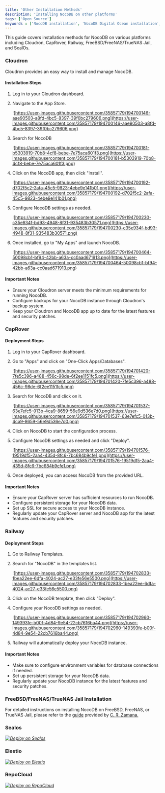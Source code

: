 ```yaml
---
title: 'Other Installation Methods'
description: 'Installing NocoDB on other platforms'
tags: ['Open Source']
keywords : ['NocoDB installation', 'NocoDB Digital Ocean installation', 'NocoDB prerequisites']
---
```


This guide covers installation methods for NocoDB on various platforms including Cloudron, CapRover, Railway, FreeBSD/FreeNAS/TrueNAS Jail, and SealOs.

### Cloudron

Cloudron provides an easy way to install and manage NocoDB.

#### Installation Steps

1. Log in to your Cloudron dashboard.
2. Navigate to the App Store.

   ![https://user-images.githubusercontent.com/35857179/194700146-aae90503-a8fd-4bc5-8397-39f0bc279606.png](https://user-images.githubusercontent.com/35857179/194700146-aae90503-a8fd-4bc5-8397-39f0bc279606.png)
3. Search for NocoDB
    
    ![https://user-images.githubusercontent.com/35857179/194700181-b5303919-70b8-4cf8-bebe-7e75aca601f3.png](https://user-images.githubusercontent.com/35857179/194700181-b5303919-70b8-4cf8-bebe-7e75aca601f3.png)
4. Click on the NocoDB app, then click "Install".
    
    ![https://user-images.githubusercontent.com/35857179/194700192-d702f5c2-2afa-45c5-9823-4ebe9e141b01.png](https://user-images.githubusercontent.com/35857179/194700192-d702f5c2-2afa-45c5-9823-4ebe9e141b01.png)
5. Configure NocoDB settings as needed.

    ![https://user-images.githubusercontent.com/35857179/194700230-c35e934f-bd93-4948-8f31-935483b30571.png](https://user-images.githubusercontent.com/35857179/194700230-c35e934f-bd93-4948-8f31-935483b30571.png)
5. Once installed, go to "My Apps" and launch NocoDB.

    ![https://user-images.githubusercontent.com/35857179/194700464-50098cb1-bf94-42bb-a63a-cc0aad671913.png](https://user-images.githubusercontent.com/35857179/194700464-50098cb1-bf94-42bb-a63a-cc0aad671913.png)

#### Important Notes
- Ensure your Cloudron server meets the minimum requirements for running NocoDB.
- Configure backups for your NocoDB instance through Cloudron's backup system.
- Keep your Cloudron and NocoDB app up to date for the latest features and security patches.

### CapRover

#### Deployment Steps

1. Log in to your CapRover dashboard.
2. Go to "Apps" and click on "One-Click Apps/Databases".
   
    ![https://user-images.githubusercontent.com/35857179/194701420-7fe5c396-a488-456c-98de-6f2ee1151fc5.png](https://user-images.githubusercontent.com/35857179/194701420-7fe5c396-a488-456c-98de-6f2ee1151fc5.png)
3. Search for NocoDB and click on it.

    ![https://user-images.githubusercontent.com/35857179/194701537-63e7efc5-013b-4ca9-8659-56e9d536e7d0.png](https://user-images.githubusercontent.com/35857179/194701537-63e7efc5-013b-4ca9-8659-56e9d536e7d0.png)
4. Click on NocoDB to start the configuration process.
5. Configure NocoDB settings as needed and click "Deploy".

    ![https://user-images.githubusercontent.com/35857179/194701576-19519df5-2aa4-435d-8fc6-7bc684b9cfe1.png](https://user-images.githubusercontent.com/35857179/194701576-19519df5-2aa4-435d-8fc6-7bc684b9cfe1.png)
6. Once deployed, you can access NocoDB from the provided URL.

#### Important Notes
- Ensure your CapRover server has sufficient resources to run NocoDB.
- Configure persistent storage for your NocoDB data.
- Set up SSL for secure access to your NocoDB instance.
- Regularly update your CapRover server and NocoDB app for the latest features and security patches.

### Railway

#### Deployment Steps

1. Go to Railway Templates.
2. Search for "NocoDB" in the templates list.

    ![https://user-images.githubusercontent.com/35857179/194702833-1bea22ee-6dfa-4024-ac27-e33fe56e5500.png](https://user-images.githubusercontent.com/35857179/194702833-1bea22ee-6dfa-4024-ac27-e33fe56e5500.png)
3. Click on the NocoDB template, then click "Deploy".
4. Configure your NocoDB settings as needed.

    ![https://user-images.githubusercontent.com/35857179/194702960-149393fe-b00f-4d84-9e54-22cb7616ba44.png](https://user-images.githubusercontent.com/35857179/194702960-149393fe-b00f-4d84-9e54-22cb7616ba44.png)
5. Railway will automatically deploy your NocoDB instance.

#### Important Notes
- Make sure to configure environment variables for database connections if needed.
- Set up persistent storage for your NocoDB data.
- Regularly update your NocoDB instance for the latest features and security patches.

### FreeBSD/FreeNAS/TrueNAS Jail Installation

For detailed instructions on installing NocoDB on FreeBSD, FreeNAS, or TrueNAS Jail, please refer to the [guide](https://gist.github.com/Zamana/e9281d736f9e9ce5882c6f4b140a590e) provided by [C. R. Zamana.](https://github.com/Zamana)


### Sealos

_[![Deploy on Sealos](https://raw.githubusercontent.com/labring-actions/templates/main/Deploy-on-Sealos.svg)](https://cloud.sealos.io/?openapp=system-template%3FtemplateName%3Dnocodb)_

### Elestio

_[![Deploy on Elestio](https://elest.io/images/logos/deploy-to-elestio-btn.png)](https://elest.io/open-source/nocodb)_

### RepoCloud

_[![Deploy on RepoCloud](https://d16t0pc4846x52.cloudfront.net/deploy.png)](https://repocloud.io/details/?app_id=100)_

